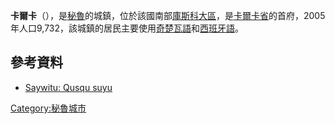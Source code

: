 '''卡爾卡'''（{{lang-es|Calca}}），是[[秘魯|秘魯]]的城鎮，位於該國南部[[庫斯科大區|庫斯科大區]]，是[[卡爾卡省|卡爾卡省]]的首府，2005年人口9,732，該城鎮的居民主要使用[[奇楚瓦語|奇楚瓦語]]和[[西班牙語|西班牙語]]。

==參考資料==
* [http://media.peru.info/mapas/cusco.jpg Saywitu: Qusqu suyu]{{Wayback|url=http://media.peru.info/mapas/cusco.jpg |date=20140826114936 }}

{{Peru-geo-stub}}
[[Category:秘魯城市|Category:秘魯城市]]
